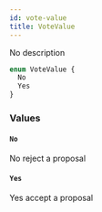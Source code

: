 ```yaml
---
id: vote-value
title: VoteValue
---
```


No description

```graphql
enum VoteValue {
  No
  Yes
}
```

### Values

#### `No`

No reject a proposal

#### `Yes`

Yes accept a proposal

